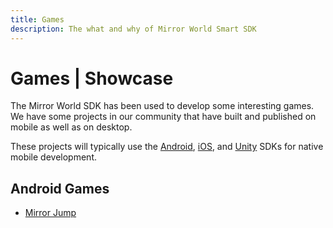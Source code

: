 ```yaml
---
title: Games
description: The what and why of Mirror World Smart SDK
---
```

# Games | Showcase

The Mirror World SDK has been used to develop some interesting games.
We have some projects in our community that have built and published on mobile
as well as on desktop.

These projects will typically use the [Android](/integration/android), [iOS](/integration/ios), and [Unity](/integration/unity) SDKs for native mobile development.

## Android Games
- [Mirror Jump](/showcase/games/mirror-jump)

